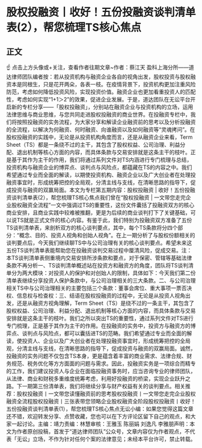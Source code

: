 # 股权投融资丨收好！五份投融资谈判清单表(2），帮您梳理TS核心焦点
## 正文
☝ 点击上方头像或+关注，查看作者往期文章~作者：蔡江天 盈科上海分所——道达律师团队编者按：若从投资机构与融资企业各自的视角出发，股权投资与股权融资本是同根生，只是花开两朵，各表一枝。在疫情背景下，投资机构更加注重风险防范，考虑如何降低投资风险，实现投资价值。融资企业也更加看重投资人的匹配性，考虑如何实现“1+1＞2”的效果，促进企业发展。于是，道达团队在无讼平台开启新的专栏分享——「股权投融资」，分别站在融资企业与投资机构的立场，运用法律思维与商业思维，与您共同走进股权投融资的商业世界。在投融资专栏中，我们将按照投融资的实务流程，为大家分享和解读企业融资前的思考以及分析投融资的全流程，以解决为何融资、何时融资、向谁融资以及如何融资等“灵魂拷问”。在股权投融资的实践中，无论是从投资机构角度而言，还是从融资企业来看，Term Sheet（TS）都是一条绕不过的主干，其包含了股权权益、公司治理、利益分配、退出机制等核心方面的内容，而具体条款与交易安排就是这条主干的枝叶。正是基于其作为主干的作用，我们将通过系列文件对TS内涵进行专门梳理与总结，投资机构与融资企业的博弈点、谈判点与风险点，都蕴藏在TS的内容之中。我们希望通过专业而全面的解读，以期使投资机构、融资企业以及广大创业者在处理投融资事宜时，形成统筹把控的全局观，分清主线与支线，在清晰思路的指导下，促成投资与融资的双赢局面。本文为专栏第五期内容：股权投融资 | 收好！五份投融资谈判清单表(2），帮您梳理TS核心焦点我们曾在“股权投融资 | 一文带您走完企业股权融资全流程”一文中强调过TS的重要性，这份文件囊括了投融资双方的核心商业安排，且商业实践中较难被推翻，更是为后续的商业谈判打下了关键基础，可以说TS就是正式文件的核心内容。有鉴于此，我们特别为投融资双方准备了五份TS谈判清单表，来剖析双方的核心谈判要点，其中，每个TS条款将分四个部分：“概念、目的、投资人视角和创始人视角”。在上一期分析了与股权份额相关的谈判要点后，今天我们继续聊TS中与公司治理有关的核心谈判要点。希望未来这五份TS谈判清单表能帮助您在投融资谈判交易过程中厘清风险，促成交易。注：本TS谈判清单表侧重境内交易安排所涉条款和要点，对于保密、管辖等基础法律条款不再分析一、TS谈判清单概述站在投资方和融资方的角度，团队将TS谈判清单分为两大模块：对投资人的保护和对创始人的限制，具体如下：今天我们第二份清单表继续分享投资人保护条款中，与公司治理相关的三大条款。二、与公司治理相关TS中与公司治理相关的主要包括三个条款：董事会席位、重大事项一票否决权、信息权与检查权：三、结语在股权投融资的过程中，无论是从投资人视角出发，还是从融资方视角理解，Term Sheet（TS）是绕不过的一条主干，其包含了股权权益、公司治理、利益分配、退出机制等核心方面的内容，而具体条款与交易安排就是这条主干的枝叶。我们之所以突出TS的重要性，通过系列文件对TS进行专门梳理，正是基于其作为主干的作用。在投融资的实务中，投资方与融资方的博弈点、谈判点与风险点，都可以囊括进TS的范畴。我们希望通过专业而全面的解读，使投资人、企业以及广大创业者在处理投融资事宜时，形成统筹把控的全局观，分清主线与支线，在清晰思路的指导下，促成投资与融资的双赢局面。诚然，投融资的实务问题不仅包含TS本身，更是蕴含着丰富的商业需求、法律合规、财务规范、税务优化等方方面面的问题与需求。因此，投融资实务是一项综合而精专的工作，我们建议投资人与企业在面临投融资事务时，应当咨询专业的律师团队，从法律、商业和财税多重维度统筹考虑，利用好投融资的桥梁，实现企业跃升之路。下一期第三份清单表，我们将继续分享与财产权益有关的谈判要点。相关推荐：股权投融资丨一文带您读懂融资前的思考股权投融资丨一文带您走完企业股权融资全流程股权投融资丨三张表带您领略企业股权融资全阶段股权投融资丨收好！五份投融资谈判清单表(1），帮您梳理TS核心焦点无讼小编：如果您觉得这篇文章还不错，欢迎转发分享、点赞收藏，您也可以在下方评论区留下自己的观点，和大家一起讨论。主编：靖力责编：林慧审核：王雅玉 陈丽娟 刘逸凡 李雅朋声明：本文为作者原创投稿，首发于“道达律师团队”公众号，文章内容仅为作者观点，不代表「无讼」立场，不作为针对任何个案的法律意见；未经本平台许可，禁止转载。